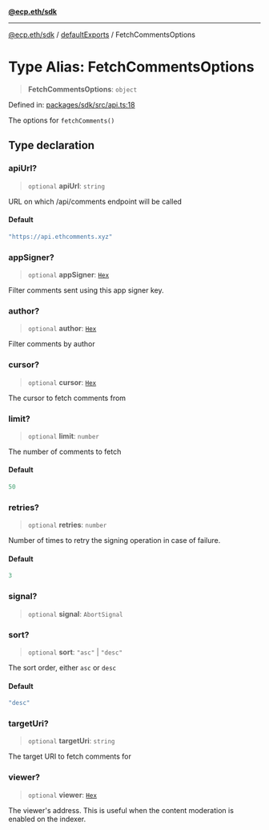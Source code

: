 [**@ecp.eth/sdk**](/sdk-reference/index.mdx)

***

[@ecp.eth/sdk](/sdk-reference/index.mdx) / [defaultExports](/sdk-reference/defaultExports/index.mdx) / FetchCommentsOptions

# Type Alias: FetchCommentsOptions

> **FetchCommentsOptions**: `object`

Defined in: [packages/sdk/src/api.ts:18](https://github.com/ecp-eth/comments-monorepo/blob/main/packages/sdk/src/api.ts#L18)

The options for `fetchComments()`

## Type declaration

### apiUrl?

> `optional` **apiUrl**: `string`

URL on which /api/comments endpoint will be called

#### Default

```ts
"https://api.ethcomments.xyz"
```

### appSigner?

> `optional` **appSigner**: [`Hex`](/sdk-reference/schemas/type-aliases/Hex.mdx)

Filter comments sent using this app signer key.

### author?

> `optional` **author**: [`Hex`](/sdk-reference/schemas/type-aliases/Hex.mdx)

Filter comments by author

### cursor?

> `optional` **cursor**: [`Hex`](/sdk-reference/schemas/type-aliases/Hex.mdx)

The cursor to fetch comments from

### limit?

> `optional` **limit**: `number`

The number of comments to fetch

#### Default

```ts
50
```

### retries?

> `optional` **retries**: `number`

Number of times to retry the signing operation in case of failure.

#### Default

```ts
3
```

### signal?

> `optional` **signal**: `AbortSignal`

### sort?

> `optional` **sort**: `"asc"` \| `"desc"`

The sort order, either `asc` or `desc`

#### Default

```ts
"desc"
```

### targetUri?

> `optional` **targetUri**: `string`

The target URI to fetch comments for

### viewer?

> `optional` **viewer**: [`Hex`](/sdk-reference/schemas/type-aliases/Hex.mdx)

The viewer's address. This is useful when the content moderation is enabled on the indexer.
